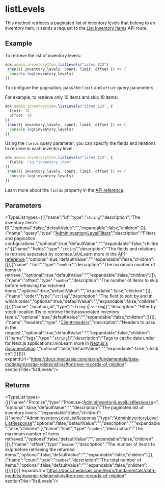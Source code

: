 
# listLevels

This method retrieves a paginated list of inventory levels that belong to an inventory item.
It sends a request to the [List Inventory Items](https://docs.medusajs.com/api/admin#inventory-items\_getinventoryitems)
API route.

## Example

To retrieve the list of inventory levels:

```ts
sdk.admin.inventoryItem.listLevels("iitem_123")
.then(({ inventory_levels, count, limit, offset }) => {
  console.log(inventory_levels)
})
```

To configure the pagination, pass the `limit` and `offset` query parameters.

For example, to retrieve only 10 items and skip 10 items:

```ts
sdk.admin.inventoryItem.listLevels("iitem_123", {
  limit: 10,
  offset: 10
})
.then(({ inventory_levels, count, limit, offset }) => {
  console.log(inventory_levels)
})
```

Using the `fields` query parameter, you can specify the fields and relations to retrieve
in each inventory level:

```ts
sdk.admin.inventoryItem.listLevels("iitem_123", {
  fields: "id,*inventory_item"
})
.then(({ inventory_levels, count, limit, offset }) => {
  console.log(inventory_levels)
})
```

Learn more about the `fields` property in the [API reference](https://docs.medusajs.com/api/store#select-fields-and-relations).

## Parameters

<TypeList types={[{"name":"id","type":"`string`","description":"The inventory item's ID.","optional":false,"defaultValue":"","expandable":false,"children":[]},{"name":"query","type":"[AdminInventoryLevelFilters](../../../../../types/HttpTypes/interfaces/types.HttpTypes.AdminInventoryLevelFilters/page.mdx)","description":"Filters and pagination configurations.","optional":true,"defaultValue":"","expandable":false,"children":[{"name":"fields","type":"`string`","description":"The fields and relations to retrieve separated by commas.\n\nLearn more in the [API reference](https://docs.medusajs.com/api/store#select-fields-and-relations).","optional":true,"defaultValue":"","expandable":false,"children":[]},{"name":"limit","type":"`number`","description":"The maximum number of items to retrieve.","optional":true,"defaultValue":"","expandable":false,"children":[]},{"name":"offset","type":"`number`","description":"The number of items to skip before retrieving the returned items.","optional":true,"defaultValue":"","expandable":false,"children":[]},{"name":"order","type":"`string`","description":"The field to sort by and in which order.","optional":true,"defaultValue":"","expandable":false,"children":[]},{"name":"location_id","type":"`string` \\| `string`[]","description":"Filter by stock location IDs to retrieve their\nassociated inventory levels.","optional":true,"defaultValue":"","expandable":false,"children":[]}]},{"name":"headers","type":"[ClientHeaders](../../../types/js_sdk.admin.ClientHeaders/page.mdx)","description":"Headers to pass in the request.","optional":true,"defaultValue":"","expandable":false,"children":[{"name":"tags","type":"`string`[]","description":"Tags to cache data under for Next.js applications.\n\nLearn more in [Next.js's documentation](https://nextjs.org/docs/app/building-your-application/caching#fetch-optionsnexttags-and-revalidatetag).","optional":false,"defaultValue":"","expandable":false,"children":[]}]}]} expandUrl="https://docs.medusajs.com/learn/fundamentals/data-models/manage-relationships#retrieve-records-of-relation" sectionTitle="listLevels"/>

## Returns

<TypeList types={[{"name":"Promise","type":"Promise&#60;[AdminInventoryLevelListResponse](../../../../../types/HttpTypes/types/types.HttpTypes.AdminInventoryLevelListResponse/page.mdx)&#62;","optional":false,"defaultValue":"","description":"The paginated list of inventory levels.","expandable":false,"children":[{"name":"AdminInventoryLevelListResponse","type":"[AdminInventoryLevelListResponse](../../../../../types/HttpTypes/types/types.HttpTypes.AdminInventoryLevelListResponse/page.mdx)","optional":false,"defaultValue":"","description":"","expandable":false,"children":[{"name":"limit","type":"`number`","description":"The maximum number of items retrieved.","optional":false,"defaultValue":"","expandable":false,"children":[]},{"name":"offset","type":"`number`","description":"The number of items to skip before retrieving the returned items.","optional":false,"defaultValue":"","expandable":false,"children":[]},{"name":"count","type":"`number`","description":"The total number of items.","optional":false,"defaultValue":"","expandable":false,"children":[]}]}]}]} expandUrl="https://docs.medusajs.com/learn/fundamentals/data-models/manage-relationships#retrieve-records-of-relation" sectionTitle="listLevels"/>

